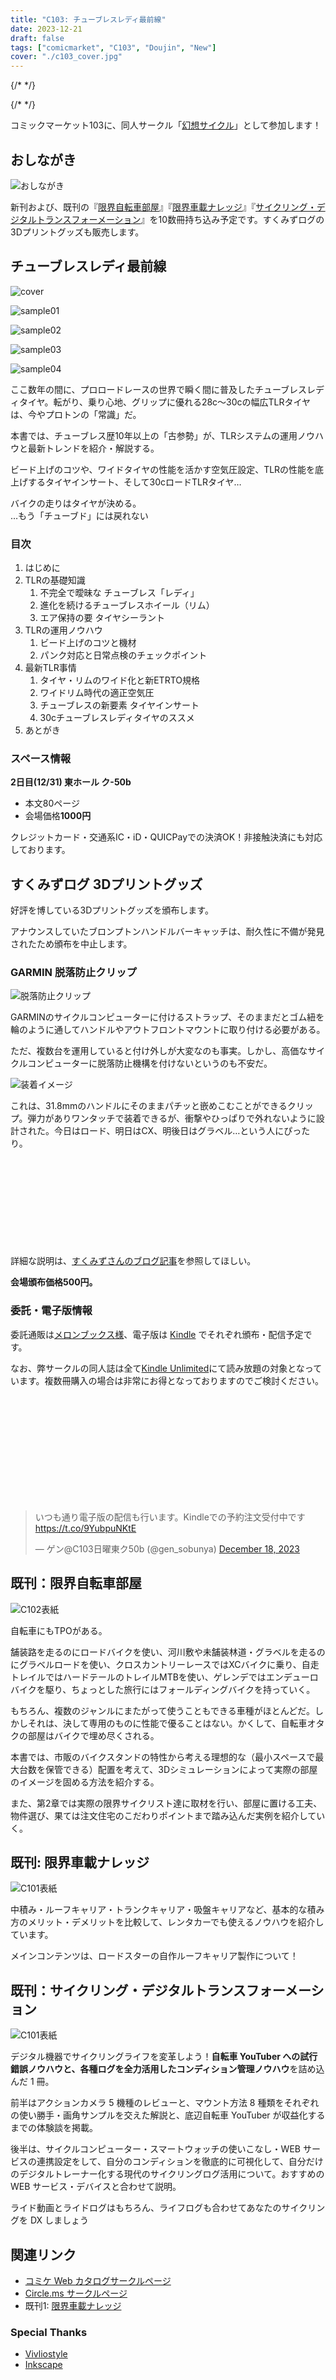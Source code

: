 ```yaml
---
title: "C103: チューブレスレディ最前線"
date: 2023-12-21
draft: false
tags: ["comicmarket", "C103", "Doujin", "New"]
cover: "./c103_cover.jpg"
---
```


{/* <!-- textlint-disable --> */}


{/* <!-- textlint-enable --> */}

コミックマーケット103に、同人サークル「[幻想サイクル](https://webcatalog.circle.ms/Perma/Circle/10349446/)」として参加します！

## おしながき

![おしながき](./c103-oshinagaki.png)

新刊および、既刊の『[限界自転車部屋](/c102/)』『[限界車載ナレッジ](/c101/)』『[サイクリング・デジタルトランスフォーメーション](/c100/)』を10数冊持ち込み予定です。すくみずログの3Dプリントグッズも販売します。

## チューブレスレディ最前線

<SampleSlide>

![cover](./c103_cover.jpg)

![sample01](./c103-sample01.png)

![sample02](./c103-sample02.png)

![sample03](./c103-sample03.png)

![sample04](./c103-sample04.png)

</SampleSlide>

ここ数年の間に、プロロードレースの世界で瞬く間に普及したチューブレスレディタイヤ。転がり、乗り心地、グリップに優れる28c～30cの幅広TLRタイヤは、今やプロトンの「常識」だ。

本書では、チューブレス歴10年以上の「古参勢」が、TLRシステムの運用ノウハウと最新トレンドを紹介・解説する。

ビード上げのコツや、ワイドタイヤの性能を活かす空気圧設定、TLRの性能を底上げするタイヤインサート、そして30cロードTLRタイヤ…

バイクの走りはタイヤが決める。\
…もう「チューブド」には戻れない

### 目次

1. はじめに
2. TLRの基礎知識
   1. 不完全で曖昧な チューブレス「レディ」
   2. 進化を続けるチューブレスホイール（リム）
   3. エア保持の要 タイヤシーラント
3. TLRの運用ノウハウ
   1. ビード上げのコツと機材
   2. パンク対応と日常点検のチェックポイント
4. 最新TLR事情
   1. タイヤ・リムのワイド化と新ETRTO規格
   2. ワイドリム時代の適正空気圧
   3. チューブレスの新要素 タイヤインサート
   4. 30cチューブレスレディタイヤのススメ
5. あとがき

### スペース情報

**2日目(12/31) 東ホール ク-50b**

- 本文80ページ
- 会場価格**1000円**

クレジットカード・交通系IC・iD・QUICPayでの決済OK！非接触決済にも対応しております。

## すくみずログ 3Dプリントグッズ

好評を博している3Dプリントグッズを頒布します。

アナウンスしていたブロンプトンハンドルバーキャッチは、耐久性に不備が発見されたため頒布を中止します。

### GARMIN 脱落防止クリップ

![脱落防止クリップ](./garmin-strap.jpg)

GARMINのサイクルコンピューターに付けるストラップ、そのままだとゴム紐を輪のように通してハンドルやアウトフロントマウントに取り付ける必要がある。

ただ、複数台を運用していると付け外しが大変なのも事実。しかし、高価なサイクルコンピューターに脱落防止機構を付けないというのも不安だ。

![装着イメージ](./116573_0.jpg)

これは、31.8mmのハンドルにそのままパチッと嵌めこむことができるクリップ。弾力がありワンタッチで装着できるが、衝撃やひっぱりで外れないように設計された。今日はロード、明日はCX、明後日はグラベル…という人にぴったり。

<div class="iframely-embed">
  <div class="iframely-responsive" style="height: 140px; padding-bottom: 0;">
    <a
      href="https://skmzlog.com/garmin-tether-clip/"
      data-iframely-url="//iframely.net/BxrZjTl?card=small"
    ></a>
  </div>
</div>

詳細な説明は、[すくみずさんのブログ記事](https://skmzlog.com/garmin-tether-clip/)を参照してほしい。

**会場頒布価格500円。**

### 委託・電子版情報

委託通販は[メロンブックス様](https://www.melonbooks.co.jp/detail/detail.php?product_id=2194525)、電子版は [Kindle](https://amzn.to/48pihgF) でそれぞれ頒布・配信予定です。

なお、弊サークルの同人誌は全て[Kindle Unlimited](https://amzn.to/3GsXhaT)にて読み放題の対象となっています。複数冊購入の場合は非常にお得となっておりますのでご検討ください。

<div class="iframely-embed">
  <div class="iframely-responsive" style="height: 170px; padding-bottom: 0;">
    <a
      href="https://www.melonbooks.co.jp/detail/detail.php?product_id=2194525"
      data-iframely-url="//iframely.net/KmjPVe9"
    ></a>
  </div>
</div>

<blockquote class="twitter-tweet">
  <p lang="ja" dir="ltr">
    いつも通り電子版の配信も行います。Kindleでの予約注文受付中です
    <a href="https://t.co/9YubpuNKtE">https://t.co/9YubpuNKtE</a>
  </p>
  &mdash; ゲン@C103日曜東ク50b (@gen_sobunya) <a href="https://twitter.com/gen_sobunya/status/1736745444871725106?ref_src=twsrc%5Etfw">December 18, 2023</a>
</blockquote>

## 既刊：限界自転車部屋

![C102表紙](./c102_cover.jpg)

自転車にもTPOがある。

舗装路を走るのにロードバイクを使い、河川敷や未舗装林道・グラベルを走るのにグラベルロードを使い、クロスカントリーレースではXCバイクに乗り、自走トレイルではハードテールのトレイルMTBを使い、ゲレンデではエンデューロバイクを駆り、ちょっとした旅行にはフォールディングバイクを持っていく。

もちろん、複数のジャンルにまたがって使うこともできる車種がほとんどだ。しかしそれは、決して専用のものに性能で優ることはない。かくして、自転車オタクの部屋はバイクで埋め尽くされる。

本書では、市販のバイクスタンドの特性から考える理想的な（最小スペースで最大台数を保管できる）配置を考えて、3Dシミュレーションによって実際の部屋のイメージを固める方法を紹介する。

また、第2章では実際の限界サイクリスト達に取材を行い、部屋に置ける工夫、物件選び、果ては注文住宅のこだわりポイントまで踏み込んだ実例を紹介していく。

## 既刊: 限界車載ナレッジ

![C101表紙](./c101_cover.png)

中積み・ルーフキャリア・トランクキャリア・吸盤キャリアなど、基本的な積み方のメリット・デメリットを比較して、レンタカーでも使えるノウハウを紹介しています。

メインコンテンツは、ロードスターの自作ルーフキャリア製作について！

## 既刊：サイクリング・デジタルトランスフォーメーション

![C101表紙](./c100cover.png)

デジタル機器でサイクリングライフを変革しよう！**自転車 YouTuber への試行錯誤ノウハウと、各種ログを全力活用したコンディション管理ノウハウ**を詰め込んだ 1 冊。

前半はアクションカメラ 5 機種のレビューと、マウント方法 8 種類をそれぞれの使い勝手・画角サンプルを交えた解説と、底辺自転車 YouTuber が収益化するまでの体験談を掲載。

後半は、サイクルコンピューター・スマートウォッチの使いこなし・WEB サービスの連携設定をして、自分のコンディションを徹底的に可視化して、自分だけのデジタルトレーナー化する現代のサイクリングログ活用について。おすすめの WEB サービス・デバイスと合わせて説明。

ライド動画とライドログはもちろん、ライフログも合わせてあなたのサイクリングを DX しましょう

## 関連リンク

- [コミケ Web カタログサークルページ](https://webcatalog.circle.ms/Perma/Circle/10349446/)
- [Circle.ms サークルページ](https://portal.circle.ms/Circle/Index/10349446)
- 既刊1: [限界車載ナレッジ](/c101/)

### Special Thanks

- [Vivliostyle](https://vivliostyle.org/)
- [Inkscape](https://inkscape.org/)
